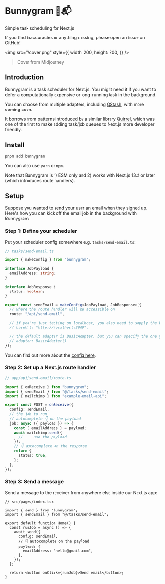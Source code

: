 
# Bunnygram 🐇📬

Simple task scheduling for Next.js

<Callout type="warning" emoji="⚠️">
  If you find inaccuracies or anything missing, please open an issue on GitHub!
</Callout>

<br />

<img
  src="/cover.png"
  style={{
    width: 200,
    height: 200,
  }}
/>

> Cover from Midjourney

## Introduction

Bunnygram is a task scheduler for Next.js. You might need it if you want to defer a computationally expensive or long-running task in the background.

You can choose from multiple adapters, including [QStash](/adapters/qstash), with more coming soon.

It borrows from patterns introduced by a similar library [Quirrel](https://github.com/quirrel-dev/quirrel), which was one of the first to make adding task/job queues to Next.js more developer friendly.

## Install

```sh
pnpm add bunnygram
```

You can also use `yarn` or `npm`.

Note that Bunnygram is 1) ESM only and 2) works with Next.js 13.2 or later (which introduces route handlers).

## Setup

Suppose you wanted to send your user an email when they signed up. Here's how you can kick off the email job in the background with Bunnygram:

### Step 1: Define your scheduler

Put your scheduler config somewhere e.g. `tasks/send-email.ts`:

```ts
// tasks/send-email.ts

import { makeConfig } from "bunnygram";

interface JobPayload {
  emailAddress: string;
}

interface JobResponse {
  status: boolean;
}

export const sendEmail = makeConfig<JobPayload, JobResponse>({
  // where the route handler will be accessible on
  route: "/api/send-email",

  // if you're just testing on localhost, you also need to supply the baseUrl here:
  // baseUrl: "http://localhost:3000",

  // the default adapter is BasicAdapter, but you can specify the one you want
  // adapter: BasicAdapter()
});
```

You can find out more about the [config here](/config).

### Step 2: Set up a Next.js route handler

```ts
// app/api/send-email/route.ts

import { onReceive } from "bunnygram";
import { sendEmail } from "@/tasks/send-email";
import { mailchimp } from "example-email-api";

export const POST = onReceive({
  config: sendEmail,
  // the job to run
  // autocomplete 👇 on the payload
  job: async ({ payload }) => {
    const { emailAddress } = payload;
    await mailchimp.send({
      // ... use the payload
    });
    // 👇 autocomplete on the response
    return {
      status: true,
    };
  },
});
```

### Step 3: Send a message

Send a message to the receiver from anywhere else inside our Next.js app:

```tsx
// src/pages/index.tsx

import { send } from "bunnygram";
import { sendEmail } from "@/tasks/send-email";

export default function Home() {
  const runJob = async () => {
    await send({
      config: sendEmail,
      // 👇 autocomplete on the payload
      payload: {
        emailAddress: "hello@gmail.com",
      },
    });
  };

  return <button onClick={runJob}>Send email</button>;
}
```
